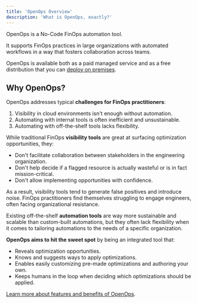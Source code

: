 ```yaml
---
title: 'OpenOps Overview'
description: 'What is OpenOps, exactly?'
---
```


OpenOps is a No-Code FinOps automation tool.

It supports FinOps practices in large organizations with automated workflows in a way that fosters collaboration across teams.

OpenOps is available both as a paid managed service and as a free distribution that you can [deploy on premises](/getting-started/system-requirements).

## Why OpenOps?

OpenOps addresses typical **challenges for FinOps practitioners**:
1. Visibility in cloud environments isn't enough without automation.
2. Automating with internal tools is often inefficient and unsustainable.
3. Automating with off-the-shelf tools lacks flexibility.

While traditional FinOps **visibility tools** are great at surfacing optimization opportunities, they:
* Don't facilitate collaboration between stakeholders in the engineering organization.
* Don't help decide if a flagged resource is actually wasteful or is in fact mission-critical.
* Don't allow implementing opportunities with confidence.

As a result, visibility tools tend to generate false positives and introduce noise. FinOps practitioners find themselves struggling to engage engineers, often facing organizational resistance.

Existing off-the-shelf **automation tools** are way more sustainable and scalable than custom-built automations, but they often lack flexibility when it comes to tailoring automations to the needs of a specific organization.

**OpenOps aims to hit the sweet spot** by being an integrated tool that:
* Reveals optimization opportunities.
* Knows and suggests ways to apply optimizations.
* Enables easily customizing pre-made optimizations and authoring your own.
* Keeps humans in the loop when deciding which optimizations should be applied.

[Learn more about features and benefits of OpenOps](features-and-benefits).
